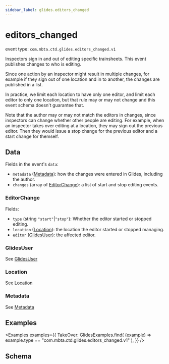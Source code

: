```yaml
---
sidebar_label: glides.editors_changed
---
```



# editors_changed

event type: `com.mbta.ctd.glides.editors_changed.v1`

Inspectors sign in and out of editing specific trainsheets. This event publishes changes to who is editing.

Since one action by an inspector might result in
multiple changes, for example if they sign out of one location and in to another, the changes are published in a list.

In practice, we limit each location to have only one editor, and limit each editor to only one location, but that rule may or may not change and this event schema doesn't guarantee that.

Note that the author may or may not match the editors in changes, since inspectors can change whether other people are editing.
For example, when an inspector takes over editing at a location, they may sign out the previous editor.
Then they would issue a stop change for the previous editor and a start change for themself.

## Data

Fields in the event's `data`:

- `metadata` ([Metadata](.#metadata)): how the changes were entered in Glides, including the author.
- `changes` (array of [EditorChange](#editor-change)): a list of start and stop editing events.

### EditorChange

Fields:

- `type` (string `"start"`|`"stop"`): Whether the editor started or stopped editing.
- `location` ([Location](.#location)): the location the editor started or stopped managing.
- `editor` ([GlidesUser](.#glides-user)): the affected editor.

### GlidesUser

See [GlidesUser](.#glidesuser)

### Location

See [Location](.#location)

### Metadata

See [Metadata](.#metadata)

## Examples

<Examples
  examples={{
    TakeOver: GlidesExamples.find(
      (example) => example.type == "com.mbta.ctd.glides.editors_changed.v1"
    ),
  }}
/>

## Schema

<EventSchemaPath event="com.mbta.ctd.glides.editors_changed.v1" />
